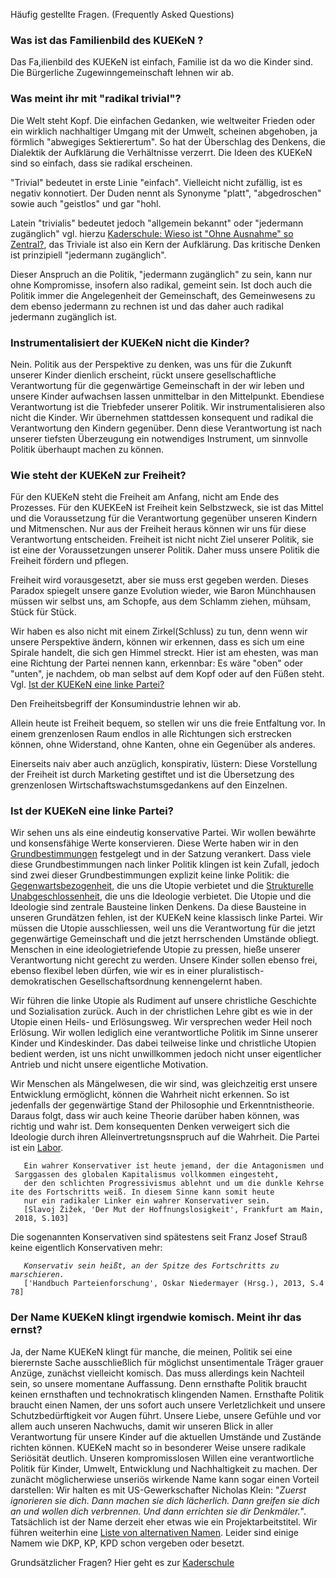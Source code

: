 Häufig gestellte Fragen. (Frequently Asked Questions)

=== Was ist das Familienbild des KUEKeN ? ===

Das Fa,ilienbild des KUEKeN ist einfach, Familie ist da wo die Kinder sind. Die Bürgerliche Zugewinngemeinschaft lehnen wir ab. 

=== Was meint ihr mit "radikal trivial"? ===

Die Welt steht Kopf. Die einfachen Gedanken, wie weltweiter Frieden oder ein wirklich nachhaltiger Umgang mit der Umwelt, scheinen abgehoben, ja förmlich "abwegiges Sektierertum". So hat der Überschlag des Denkens, die Dialektik der Aufklärung die Verhältnisse verzerrt. Die Ideen des KUEKeN sind so einfach, dass sie radikal erscheinen.

"Trivial" bedeutet in erste Linie "einfach". Vielleicht nicht zufällig, ist es negativ konnotiert. Der Duden nennt als Synonyme "platt", "abgedroschen" sowie auch "geistlos" und gar "hohl.

Latein "trivialis" bedeutet jedoch "allgemein bekannt" oder "jedermann zugänglich" vgl. hierzu [[Kaderschule#Wieso ist "Ohne Ausnahme" so Zentral?|Kaderschule: Wieso ist "Ohne Ausnahme" so Zentral?]], das Triviale ist also ein Kern der Aufklärung. Das kritische Denken ist prinzipiell "jedermann zugänglich".

Dieser Anspruch an die Politik, "jedermann zugänglich" zu sein, kann nur ohne Kompromisse, insofern also radikal, gemeint sein. Ist doch auch die Politik immer die Angelegenheit der Gemeinschaft, des Gemeinwesens zu dem ebenso jedermann zu rechnen ist und das daher auch radikal jedermann zugänglich ist.

=== Instrumentalisiert der KUEKeN nicht die Kinder? ===

Nein. Politik aus der Perspektive zu denken, was uns für die Zukunft unserer Kinder dienlich erscheint, rückt unsere gesellschaftliche Verantwortung für die gegenwärtige Gemeinschaft in der wir leben und unsere Kinder aufwachsen lassen unmittelbar in den Mittelpunkt. Ebendiese Verantwortung ist die Triebfeder unserer Politik. Wir instrumentalisieren also nicht die Kinder. Wir übernehmen stattdessen konsequent und radikal die Verantwortung den Kindern gegenüber. Denn diese Verantwortung ist nach unserer tiefsten Überzeugung ein notwendiges Instrument, um sinnvolle Politik überhaupt machen zu können.

=== Wie steht der KUEKeN zur Freiheit? ===

Für den KUEKeN steht die Freiheit am Anfang, nicht am Ende des Prozesses. Für den KUEKEeN ist Freiheit kein Selbstzweck, sie ist das Mittel und die Voraussetzung für die Verantwortung gegenüber unseren Kindern und Mitmenschen. Nur aus der Freiheit heraus können wir uns für diese Verantwortung entscheiden. Freiheit ist nicht nicht Ziel unserer Politik, sie ist eine der Voraussetzungen unserer Politik. Daher muss unsere Politik die Freiheit fördern und pflegen. 

Freiheit wird vorausgesetzt, aber sie muss erst gegeben werden. Dieses Paradox spiegelt unsere ganze Evolution wieder, wie Baron Münchhausen müssen wir selbst uns, am Schopfe, aus dem Schlamm ziehen, mühsam, Stück für Stück. 

Wir haben es also nicht mit einem Zirkel(Schluss) zu tun, denn wenn wir unsere Perspektive ändern, können wir erkennen, dass es sich um eine Spirale handelt, die sich gen Himmel streckt. Hier ist am ehesten, was man eine Richtung der Partei nennen kann, erkennbar: Es wäre "oben" oder "unten", je nachdem, ob man selbst auf dem Kopf oder auf den Füßen steht. Vgl. [[Faq#Ist der KUEKeN eine linke Partei?|Ist der KUEKeN eine linke Partei?]]

Den Freiheitsbegriff der Konsumindustrie lehnen wir ab.

Allein heute ist Freiheit bequem, so stellen wir uns die freie Entfaltung vor. In einem grenzenlosen Raum endlos in alle Richtungen sich erstrecken können, ohne Widerstand, ohne Kanten, ohne ein Gegenüber als anderes.

Einerseits naiv aber auch anzüglich, konspirativ, lüstern: Diese Vorstellung der Freiheit ist durch Marketing gestiftet und ist die Übersetzung des grenzenlosen Wirtschaftswachstumsgedankens auf den Einzelnen.

=== Ist der KUEKeN eine linke Partei? ===

Wir sehen  uns als eine eindeutig konservative Partei. Wir wollen bewährte und konsensfähige Werte konservieren. Diese Werte haben wir in den [[Grundbestimmungen]] festgelegt und in der Satzung verankert. Dass viele diese Grundbestimmungen nach linker Politik klingen ist kein Zufall, jedoch sind zwei dieser Grundbestimmungen explizit keine linke Politik: die [[Grundbestimmungen#Gegenwartsbezogenheit|Gegenwartsbezogenheit]], die uns die Utopie verbietet und die [[Grundbestimmungen#Strukturelle_Unabgeschlossenheit|Strukturelle Unabgeschlossenheit]], die uns die Ideologie verbietet. Die Utopie und die Ideologie sind zentrale Bausteine linken Denkens. Da diese Bausteine in unseren Grundätzen fehlen, ist der KUEKeN keine klassisch linke Partei. Wir müssen die Utopie ausschliessen, weil uns die Verantwortung für die jetzt gegenwärtige Gemeinschaft und die jetzt herrschenden Umstände obliegt. Menschen in eine ideologietriefende Utopie zu pressen, hieße unserer Verantwortung nicht gerecht zu werden. Unsere Kinder sollen ebenso frei, ebenso flexibel leben dürfen, wie wir es in einer pluralistisch-demokratischen Gesellschaftsordnung kennengelernt haben. 

Wir führen die linke Utopie als Rudiment auf unsere christliche Geschichte und Sozialisation zurück. Auch in der christlichen Lehre gibt es wie in der Utopie einen Heils- und Erlösungsweg. Wir versprechen weder Heil noch Erlösung. Wir wollen lediglich eine verantwortliche Politik im Sinne unserer Kinder und Kindeskinder. Das dabei teilweise linke und christliche Utopien bedient werden, ist uns nicht unwillkommen jedoch nicht unser eigentlicher Antrieb und nicht unsere eigentliche Motivation.

Wir Menschen als Mängelwesen, die wir sind, was gleichzeitig erst unsere Entwicklung ermöglicht, können die Wahrheit nicht erkennen. So ist jedenfalls der gegenwärtige Stand der Philosophie und Erkenntnistheorie. Daraus folgt, dass wir auch keine Theorie darüber haben können, was richtig und wahr ist. Dem konsequenten Denken verweigert sich die Ideologie durch ihren Alleinvertretungsnspruch auf die Wahrheit. Die Partei ist ein [[Partei als Labor|Labor]]. 

    Ein wahrer Konservativer ist heute jemand, der die Antagonismen und Sarggassen des globalen Kapitalismus vollkommen eingesteht, 
    der den schlichten Progressivismus ablehnt und um die dunkle Kehrseite des Fortschritts weiß. In diesem Sinne kann somit heute 
    nur ein radikaler Linker ein wahrer Konservativer sein.
    [Slavoj Žižek, 'Der Mut der Hoffnungslosigkeit', Frankfurt am Main, 2018, S.103]

Die sogenannten Konservativen sind spätestens seit Franz Josef Strauß keine eigentlich Konservativen mehr:
    
    ''Konservativ sein heißt, an der Spitze des Fortschritts zu marschieren.''
    ['Handbuch Parteienforschung', Oskar Niedermayer (Hrsg.), 2013, S.478]

=== Der Name KUEKeN klingt irgendwie komisch. Meint ihr das ernst? ===

Ja, der Name KUEKeN klingt für manche, die meinen, Politik sei eine bierernste Sache ausschließlich für möglichst unsentimentale Träger grauer Anzüge, zunächst vielleicht komisch. Das muss allerdings kein Nachteil sein, so unsere momentane Auffassung. Denn ernsthafte Politik braucht keinen ernsthaften und technokratisch klingenden Namen. Ernsthafte Politik braucht einen Namen, der uns sofort auch unsere Verletzlichkeit und unsere Schutzbedürftigkeit vor Augen führt. Unsere Liebe, unsere Gefühle und vor allem auch unseren Nachwuchs, damit wir unseren Blick in aller Verantwortung für unsere Kinder auf die aktuellen Umstände und Zustände richten können. KUEKeN macht so in besonderer Weise unsere radikale Seriösität deutlich. Unseren kompromisslosen Willen eine verantwortliche Politik für Kinder, Umwelt, Entwicklung und Nachhaltigkeit zu machen. 
Der zunächt möglicherwiese unseriös wirkende Name kann sogar einen Vorteil darstellen: Wir halten es mit US-Gewerkschafter Nicholas Klein: "''Zuerst ignorieren sie dich. Dann machen sie dich lächerlich. Dann greifen sie dich an und wollen dich verbrennen. Und dann errichten sie dir Denkmäler.''". Tatsächlich ist der Name derzeit eher etwas wie ein Projektarbeitstitel. Wir führen weiterhin eine [[Partei_namen| Liste von alternativen Namen]]. Leider sind einige Namem wie DKP, KP, KPD schon vergeben oder besetzt.


Grundsätzlicher Fragen? Hier geht es zur [[Kaderschule]]